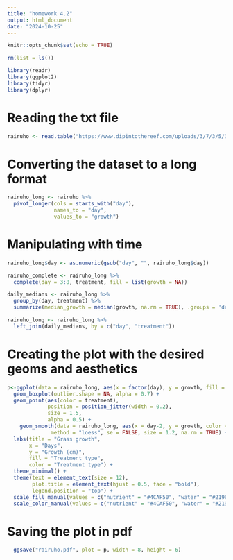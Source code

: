 ```yaml
---
title: "homework 4.2"
output: html_document
date: "2024-10-25"
---
```


```r
knitr::opts_chunk$set(echo = TRUE)
```

```r
rm(list = ls())

library(readr)   
library(ggplot2)
library(tidyr)   
library(dplyr)   
```
# Reading the txt file
```r
rairuho <- read.table("https://www.dipintothereef.com/uploads/3/7/3/5/37359245/rairuoho.txt", header = TRUE, stringsAsFactors = FALSE)
```

# Converting the dataset to a long format 

```r
rairuho_long <- rairuho %>%
  pivot_longer(cols = starts_with("day"), 
               names_to = "day", 
               values_to = "growth")
```

# Manipulating with time

```r
rairuho_long$day <- as.numeric(gsub("day", "", rairuho_long$day))

rairuho_complete <- rairuho_long %>%
  complete(day = 3:8, treatment, fill = list(growth = NA)) 

daily_medians <- rairuho_long %>%
  group_by(day, treatment) %>%
  summarize(median_growth = median(growth, na.rm = TRUE), .groups = 'drop')

rairuho_long <- rairuho_long %>%
  left_join(daily_medians, by = c("day", "treatment"))
```

# Creating the plot with the desired geoms and aesthetics

```r
p<-ggplot(data = rairuho_long, aes(x = factor(day), y = growth, fill = treatment)) +
  geom_boxplot(outlier.shape = NA, alpha = 0.7) +  
  geom_point(aes(color = treatment), 
             position = position_jitter(width = 0.2), 
             size = 1.5, 
             alpha = 0.5) + 
    geom_smooth(data = rairuho_long, aes(x = day-2, y = growth, color = treatment), 
              method = "loess", se = FALSE, size = 1.2, na.rm = TRUE) + 
  labs(title = "Grass growth",
       x = "Days",
       y = "Growth (cm)",
       fill = "Treatment type",
       color = "Treatment type") +  
  theme_minimal() +  
  theme(text = element_text(size = 12), 
        plot.title = element_text(hjust = 0.5, face = "bold"),  
        legend.position = "top") + 
  scale_fill_manual(values = c("nutrient" = "#4CAF50", "water" = "#2196F3")) +  
  scale_color_manual(values = c("nutrient" = "#4CAF50", "water" = "#2196F3"))  
```

# Saving the plot in pdf

```r
  ggsave("rairuho.pdf", plot = p, width = 8, height = 6)  
```